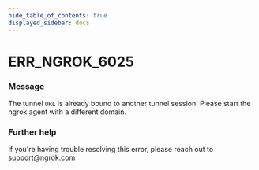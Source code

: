```yaml
---
hide_table_of_contents: true
displayed_sidebar: docs
---
```



# ERR_NGROK_6025

### Message

The tunnel `URL` is already bound to another tunnel session. Please start the ngrok agent with a different domain.

<ErrorDetails error="err_ngrok_6025" />

### Further help

If you're having trouble resolving this error, please reach out to [support@ngrok.com](mailto:support@ngrok.com?subject=Help%20with%20ERR_NGROK_6025)
